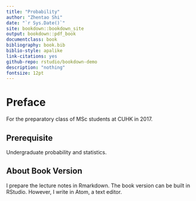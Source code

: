 ```yaml
---
title: "Probability"
author: "Zhentao Shi"
date: "`r Sys.Date()`"
site: bookdown::bookdown_site
output: bookdown::pdf_book
documentclass: book
bibliography: book.bib
biblio-style: apalike
link-citations: yes
github-repo: rstudio/bookdown-demo
description: "nothing"
fontsize: 12pt
---
```

# Preface {-}

For the preparatory class of MSc students at CUHK in 2017.

## Prerequisite {-}

Undergraduate probability and statistics.

## About Book Version {-}

I prepare the lecture notes in Rmarkdown.
The book version can be built in RStudio. However, I write in Atom, a text editor.
